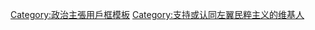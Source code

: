{{Userbox
  |border-c = #FA8072
  |border-s = 1
  |id-c     = #FA8072
  |id-s     = 12
  |id-fc    = #000000
  |info-c   = #FF4500
  |info-s   = 10
  |info-fc  = #000000
  |id       = 左翼民粹
  |info     = 這位用戶支持或认同'''[[左翼民粹主义]]'''。
}}

<noinclude>
[[Category:政治主張用戶框模板]]
</noinclude>
[[Category:支持或认同左翼民粹主义的维基人]]